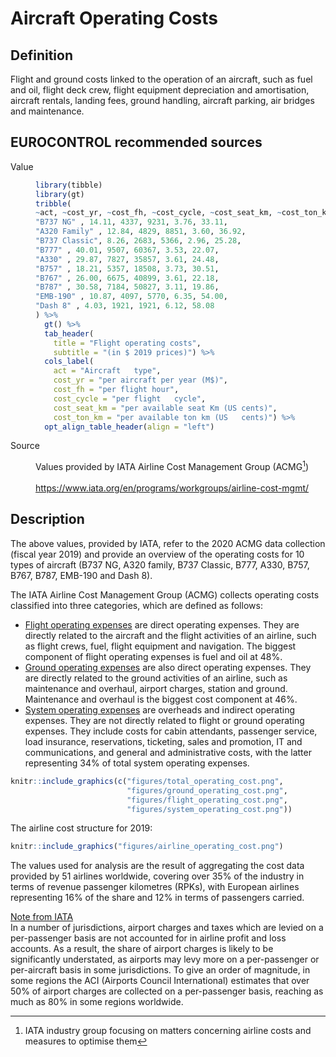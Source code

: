 # Aircraft Operating Costs

## Definition

Flight and ground costs linked to the operation of an aircraft, such as fuel and oil, flight deck crew, flight equipment depreciation and amortisation, aircraft rentals, landing fees, ground handling, aircraft parking, air bridges and maintenance.

## EUROCONTROL recommended sources

Value
:   
    ```r
    library(tibble)
    library(gt)
    tribble(
    ~act, ~cost_yr, ~cost_fh, ~cost_cycle, ~cost_seat_km, ~cost_ton_km,
    "B737 NG" , 14.11, 4337, 9231, 3.76, 33.11,
    "A320 Family" , 12.84, 4829, 8851, 3.60, 36.92,
    "B737 Classic", 8.26, 2683, 5366, 2.96, 25.28,
    "B777" , 40.01, 9507, 60367, 3.53, 22.07,
    "A330" , 29.87, 7827, 35857, 3.61, 24.48,
    "B757" , 18.21, 5357, 18508, 3.73, 30.51,
    "B767" , 26.00, 6675, 40899, 3.61, 22.18,
    "B787" , 30.58, 7184, 50827, 3.11, 19.86,
    "EMB-190" , 10.87, 4097, 5770, 6.35, 54.00,
    "Dash 8" , 4.03, 1921, 1921, 6.12, 58.08 
    ) %>% 
      gt() %>%
      tab_header(
        title = "Flight operating costs",
        subtitle = "(in $ 2019 prices)") %>% 
      cols_label(
        act = "Aircraft   type",
        cost_yr = "per aircraft per year (M$)",
        cost_fh = "per flight hour",
        cost_cycle = "per flight   cycle",
        cost_seat_km = "per available seat Km (US cents)",
        cost_ton_km = "per available ton km (US   cents)") %>%
      opt_align_table_header(align = "left")
    ```

Source

:   Values provided by IATA Airline Cost Management Group (ACMG[^aircraft_operating_costs-1])<br>\
    <https://www.iata.org/en/programs/workgroups/airline-cost-mgmt/>

[^aircraft_operating_costs-1]: IATA industry group focusing on matters concerning airline costs and measures to optimise them

## Description

The above values, provided by IATA, refer to the 2020 ACMG data collection (fiscal year 2019) and provide an overview of the operating costs for 10 types of aircraft (B737 NG, A320 family, B737 Classic, B777, A330, B757, B767, B787, EMB-190 and Dash 8).

The IATA Airline Cost Management Group (ACMG) collects operating costs classified into three categories, which are defined as follows:

-   [Flight operating expenses]{.ul} are direct operating expenses. They are directly related to the aircraft and the flight activities of an airline, such as flight crews, fuel, flight equipment and navigation. The biggest component of flight operating expenses is fuel and oil at 48%.
-   [Ground operating expenses]{.ul} are also direct operating expenses. They are directly related to the ground activities of an airline, such as maintenance and overhaul, airport charges, station and ground. Maintenance and overhaul is the biggest cost component at 46%.
-   [System operating expenses]{.ul} are overheads and indirect operating expenses. They are not directly related to flight or ground operating expenses. They include costs for cabin attendants, passenger service, load insurance, reservations, ticketing, sales and promotion, IT and communications, and general and administrative costs, with the latter representing 34% of total system operating expenses.

```r
knitr::include_graphics(c("figures/total_operating_cost.png",
                          "figures/ground_operating_cost.png",
                          "figures/flight_operating_cost.png",
                          "figures/system_operating_cost.png"))
```

The airline cost structure for 2019:

```r
knitr::include_graphics("figures/airline_operating_cost.png")
```

The values used for analysis are the result of aggregating the cost data provided by 51 airlines worldwide, covering over 35% of the industry in terms of revenue passenger kilometres (RPKs), with European airlines representing 16% of the share and 12% in terms of passengers carried.

[Note from IATA]{.ul} \
In a number of jurisdictions, airport charges and taxes which are levied on a per-passenger basis are not accounted for in airline profit and loss accounts. As a result, the share of airport charges is likely to be significantly understated, as airports may levy more on a per-passenger or per-aircraft basis in some jurisdictions. To give an order of magnitude, in some regions the ACI (Airports Council International) estimates that over 50% of airport charges are collected on a per-passenger basis, reaching as much as 80% in some regions worldwide.

